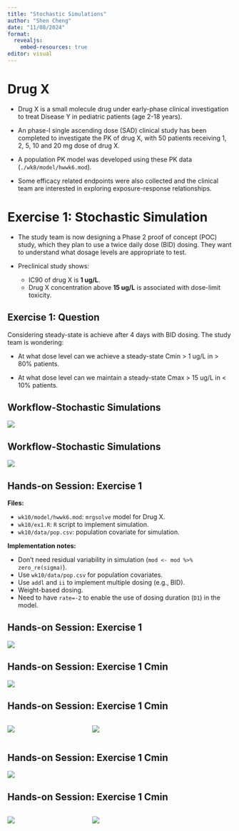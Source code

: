 ```yaml
---
title: "Stochastic Simulations"
author: "Shen Cheng"
date: "11/08/2024"
format: 
  revealjs: 
    embed-resources: true
editor: visual
---
```


# Drug X {.smaller}

-   Drug X is a small molecule drug under early-phase clinical investigation to treat Disease Y in pediatric patients (age 2-18 years).

-   An phase-I single ascending dose (SAD) clinical study has been completed to investigate the PK of drug X, with 50 patients receiving 1, 2, 5, 10 and 20 mg dose of drug X.

-   A population PK model was developed using these PK data (`./wk8/model/hwwk6.mod`).

-   Some efficacy related endpoints were also collected and the clinical team are interested in exploring exposure-response relationships.

# Exercise 1: Stochastic Simulation {.smaller}

-   The study team is now designing a Phase 2 proof of concept (POC) study, which they plan to use a twice daily dose (BID) dosing. They want to understand what dosage levels are appropriate to test.

-   Preclinical study shows:

    -   IC90 of drug X is **1 ug/L**.
    -   Drug X concentration above **15 ug/L** is associated with dose-limit toxicity.

## Exercise 1: Question {.smaller}

<!-- The study team wants to maintain the steady-state Cmin above drug X IC90 (1 ug/L) in \> 80% patients while maintaining the steady-state Cmax below toxicity limit (15 ug/L) in \< 10% of patients. -->

Considering steady-state is achieve after 4 days with BID dosing. The study team is wondering:

-   At what dose level can we achieve a steady-state Cmin \> 1 ug/L in \> 80% patients.

-   At what dose level can we maintain a steady-state Cmax \> 15 ug/L in \< 10% patients.

## Workflow-Stochastic Simulations

![](pics/ss1.png)

## Workflow-Stochastic Simulations

![](pics/ss2.png)

## Hands-on Session: Exercise 1 {.smaller}

**Files:**

-   `wk10/model/hwwk6.mod`: `mrgsolve` model for Drug X.
-   `wk10/ex1.R`: `R` script to implement simulation.
-   `wk10/data/pop.csv`: population covariate for simulation.

**Implementation notes:**

-   Don't need residual variability in simulation (`mod <- mod %>% zero_re(sigma)`).\
-   Use `wk10/data/pop.csv` for population covariates.\
-   Use `addl` and `ii` to implement multiple dosing (e.g., BID).
-   Weight-based dosing.
-   Need to have `rate=-2` to enable the use of dosing duration (`D1`) in the model.

## Hands-on Session: Exercise 1

![](pics/sim-check.png)

## Hands-on Session: Exercise 1 Cmin

![](pics/cmin1.png)

## Hands-on Session: Exercise 1 Cmin

::: columns
::: {.column width="35%"}
![](pics/cmin3.png)
:::

::: {.column width="65%"}
![](pics/cmin2.png)
:::
:::

## Hands-on Session: Exercise 1 Cmin

![](pics/cmax1.png)

## Hands-on Session: Exercise 1 Cmin

::: columns
::: {.column width="35%"}
![](pics/cmax3.png)
:::

::: {.column width="65%"}
![](pics/cmax2.png)
:::
:::

